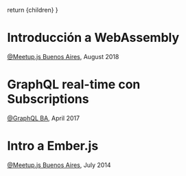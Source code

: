 
  return <Layout centered>{children}</Layout>
}

# Introducción a WebAssembly

[@Meetup.js Buenos Aires](https://www.meetup.com/Meetup-js/), August 2018

<Youtube id="VS4uhnKd67Y" title="Introducción a WebAssembly" />

# GraphQL real-time con Subscriptions

[@GraphQL BA](https://www.meetup.com/GraphQL-BA/), April 2017

<Youtube id="i35IQNQxzS8" title="GraphQL Real Time con Subscriptions" />

# Intro a Ember.js

[@Meetup.js Buenos Aires](https://www.meetup.com/Meetup-js/), July 2014

<Slideshare
  id="lvkd4A8NRRkD9M"
  title="Intro a Ember.js"
  slug="intro-a-emberjs"
/>
